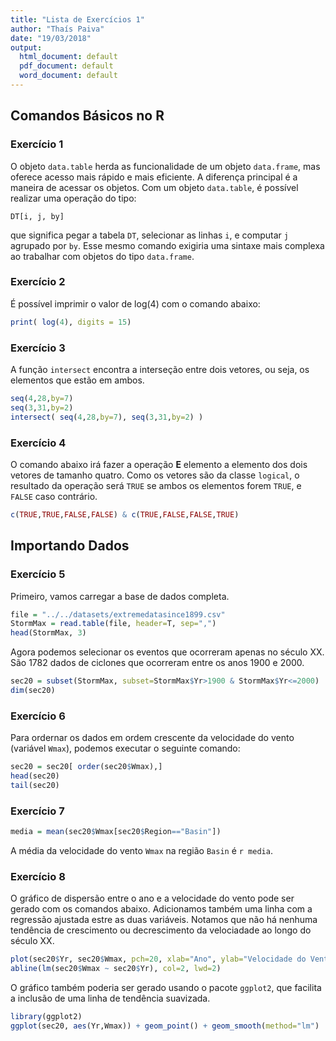 ```yaml
---
title: "Lista de Exercícios 1"
author: "Thaís Paiva"
date: "19/03/2018"
output:
  html_document: default
  pdf_document: default
  word_document: default
---
```



## Comandos Básicos no R


### Exercício 1

O objeto `data.table` herda as funcionalidade de um objeto `data.frame`, mas oferece acesso mais rápido e mais eficiente. A diferença principal é a maneira de acessar os objetos. Com um objeto `data.table`, é possível realizar uma operação do tipo:

`DT[i, j, by]`

que significa pegar a tabela `DT`, selecionar as linhas `i`, e computar `j` agrupado por `by`. Esse mesmo comando exigiria uma sintaxe mais complexa ao trabalhar com objetos do tipo `data.frame`.


### Exercício 2

É possível imprimir o valor de log(4) com o comando abaixo:


```r
print( log(4), digits = 15)
```


### Exercício 3

A função `intersect` encontra a interseção entre dois vetores, ou seja, os elementos que estão em ambos.

```r
seq(4,28,by=7)
seq(3,31,by=2)
intersect( seq(4,28,by=7), seq(3,31,by=2) )
```


### Exercício 4

O comando abaixo irá fazer a operação **E** elemento a elemento dos dois vetores de tamanho quatro. Como os vetores são da classe `logical`, o resultado da operação será `TRUE` se ambos os elementos forem `TRUE`, e `FALSE` caso contrário.

```r
c(TRUE,TRUE,FALSE,FALSE) & c(TRUE,FALSE,FALSE,TRUE)
```


## Importando Dados


### Exercício 5

Primeiro, vamos carregar a base de dados completa.

```r
file = "../../datasets/extremedatasince1899.csv"
StormMax = read.table(file, header=T, sep=",")
head(StormMax, 3)
```

Agora podemos selecionar os eventos que ocorreram apenas no século XX. São 1782 dados de ciclones que ocorreram entre os anos 1900 e 2000.

```r
sec20 = subset(StormMax, subset=StormMax$Yr>1900 & StormMax$Yr<=2000)
dim(sec20)
```

### Exercício 6

Para ordernar os dados em ordem crescente da velocidade do vento (variável `Wmax`), podemos executar o seguinte comando:

```r
sec20 = sec20[ order(sec20$Wmax),]
head(sec20)
tail(sec20)
```


### Exercício 7

```r
media = mean(sec20$Wmax[sec20$Region=="Basin"])
```

A média da velocidade do vento `Wmax` na região `Basin` é `r media`.


### Exercício 8

O gráfico de dispersão entre o ano e a velocidade do vento pode ser gerado com os comandos abaixo. Adicionamos também uma linha com a regressão ajustada estre as duas variáveis. Notamos que não há nenhuma tendência de crescimento ou decrescimento da velociadade ao longo do século XX.

```r
plot(sec20$Yr, sec20$Wmax, pch=20, xlab="Ano", ylab="Velocidade do Vento")
abline(lm(sec20$Wmax ~ sec20$Yr), col=2, lwd=2)
```

O gráfico também poderia ser gerado usando o pacote `ggplot2`, que facilita a inclusão de uma linha de tendência suavizada.

```r
library(ggplot2)
ggplot(sec20, aes(Yr,Wmax)) + geom_point() + geom_smooth(method="lm")
```



